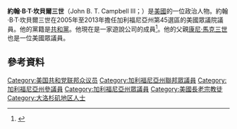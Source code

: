 '''約翰·B·T·坎貝爾三世'''（John B. T. Campbell III；{{bd|1955年|7月19日}}）是[[美國|美國]]的一位政治人物。約翰·B·T·坎貝爾三世在2005年至2013年擔任加利福尼亞州第45選區的美國眾議院議員。他的黨籍是[[共和黨_(美國)|共和黨]]。他現在是一家遊說公司的成員<ref>{{cite web|url=http://thehill.com/business-a-lobbying/293859-ex-rep-connie-mack-joins-lobby-firm|title=Former Rep. Connie Mack joins lobby firm|work=TheHill|accessdate=2016-01-04|archive-date=2016-01-29|archive-url=https://web.archive.org/web/20160129005947/http://thehill.com/business-a-lobbying/293859-ex-rep-connie-mack-joins-lobby-firm|dead-url=no}}</ref>。他的父親[[康尼·馬克三世|康尼·馬克三世]]也是一位美國眾議員。
== 參考資料 ==
{{reflist}}
{{US-poli-bio-stub}}
{{normdaten}}
{{DEFAULTSORT:campbell}}
[[Category:美国共和党联邦众议员|Category:美国共和党联邦众议员]]
[[Category:加利福尼亞州聯邦眾議員|Category:加利福尼亞州聯邦眾議員]]
[[Category:加利福尼亞州參議員|Category:加利福尼亞州參議員]]
[[Category:加利福尼亞州眾議員|Category:加利福尼亞州眾議員]]
[[Category:美國長老宗教徒|Category:美國長老宗教徒]]
[[Category:大洛杉矶地区人士|Category:大洛杉矶地区人士]]